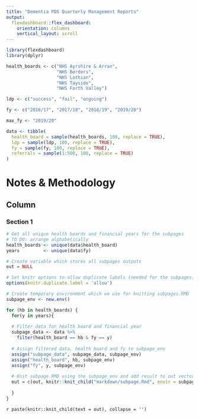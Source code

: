 ```yaml
---
title: "Dementia PDS Quarterly Management Reports"
output: 
  flexdashboard::flex_dashboard:
    orientation: columns
    vertical_layout: scroll
---
```


```r
library(flexdashboard)
library(dplyr)

health_boards <- c("NHS Ayrshire & Arran",
                   "NHS Borders",
                   "NHS Lothian",
                   "NHS Tayside",
                   "NHS Forth Valley")

ldp <- c("success", "fail", "ongoing")

fy <- c("2016/17", "2017/18", "2018/19", "2019/20")

max_fy <- "2019/20"

data <- tibble(
  health_board = sample(health_boards, 100, replace = TRUE),
  ldp = sample(ldp, 100, replace = TRUE),
  fy = sample(fy, 100, replace = TRUE),
  referrals = sample(1:500, 100, replace = TRUE)
)
```

Notes & Methodology
=================================================

Column
-------------------------------------------------

### Section 1


```r

# Get all unique health boards and financial years for the subpages
# TO DO: arrange alphabetically
health_boards <- unique(data$health_board)
years         <- unique(data$fy)

# Create variable which stores all subpages outputs
out = NULL

# Set knitr options to allow duplicate labels (needed for the subpages)
options(knitr.duplicate.label = 'allow')

# Create temporary environment which we use for knitting subpages.RMD 
subpage_env <- new.env()

for (hb in health_boards) {
  for(y in years){
    
  # Filter data for health board and financial year
  subpage_data <- data %>% 
    filter(health_board == hb & fy == y)
  
  # Assign filtered data, health board and fy to subpage_env 
  assign("subpage_data", subpage_data, subpage_env)
  assign("health_board", hb, subpage_env)
  assign("fy", y, subpage_env)
  
  # Knit subpage.RMD using the subpage_env and add result to out vector
  out = c(out, knitr::knit_child("markdown/subpage.Rmd", envir = subpage_env))
    
  }
}
```

`r paste(knitr::knit_child(text = out), collapse = '')`
